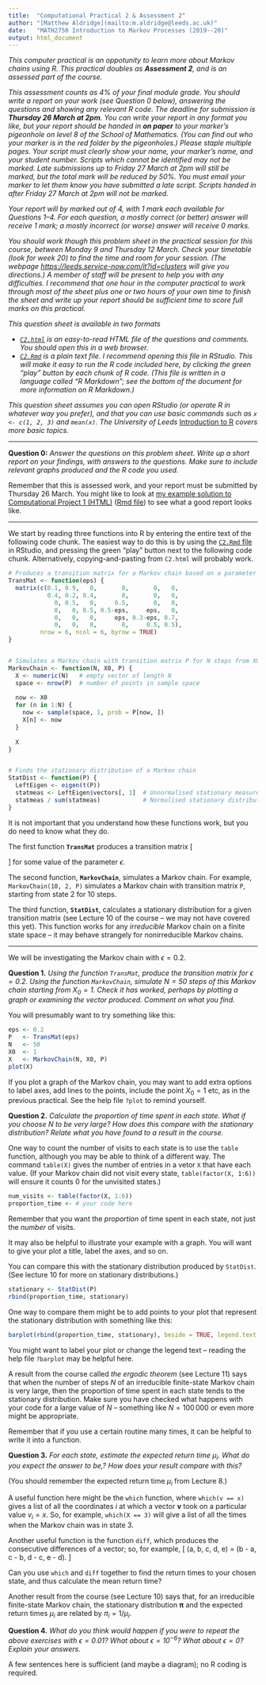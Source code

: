 ---
title:  "Computational Practical 2 & Assessment 2"
author: "[Matthew Aldridge](mailto:m.aldridge@leeds.ac.uk)"
date:   "MATH2750 Introduction to Markov Processes (2019--20)"
output: html_document
---
<!-- or "output: pdf_document" to make a LaTeXed PDF -->
  
  
*This computer practical is an oppotunity to learn more about Markov chains using R. This practical doubles as **Assessment 2**, and is an assessed part of the course.*

*This assessment counts as 4% of your final module grade. You should write a report on your work (see Question 0 below), answering the questions and showing any relevant R code. The deadline for submission is **Thursday 26 March at 2pm**. You can write your report in any format you like, but your report should be handed in **on paper** to your marker's pigeonhole on level 8 of the School of Mathematics. (You can find out who your marker is in the red folder by the pigeonholes.) Please staple multiple pages. Your script must clearly show your name, your marker's name, and your student number. Scripts which cannot be identified may not be marked. Late submissions up to Friday 27 March at 2pm will still be marked, but the total mark will be reduced by 50%. You must email your marker to let them know you have submitted a late script. Scripts handed in after Friday 27 March at 2pm will not be marked.*

*Your report will by marked out of 4, with 1 mark each available for Questions 1--4. For each question, a mostly correct (or better) answer will receive 1 mark; a mostly incorrect (or worse) answer will receive 0 marks.*

*You should work though this problem sheet in the practical session for this course, between Monday 9 and Thursday 12 March. Check your timetable (look for week 20) to find the time and room for your session. (The webpage <https://leeds.service-now.com/it?id=clusters> will give you directions.) A member of staff will be present to help you with any difficulties. I recommend that one hour in the computer practical to work through most of the sheet plus one or two hours of your own time to finish the sheet and write up your report should be sufficient time to score full marks on this practical.*

*This question sheet is available in two formats*

* *[`C2.html`](https://mpaldridge.github.io/math2750/C2.html) is an easy-to-read HTML file of the questions and comments. You should open this in a web browser.*
* *[`C2.Rmd`](https://mpaldridge.github.io/math2750/C2.Rmd) is a plain text file. I recommend opening this file in RStudio. This will make it easy to run the R code included here, by clicking the green "play" button by each chunk of R code. (This file is written in a language called "R Markdown"; see the bottom of the document for more information on R Markdown.)*

*This question sheet assumes you can open RStudio (or operate R in whatever way you prefer), and that you can use basic commands such as `x <- c(1, 2, 3)` and `mean(x)`. The University of Leeds* [Introduction to R](http://www1.maths.leeds.ac.uk/statistics/R/Rintro.pdf) *covers more basic topics.*



***



**Question 0:** *Answer the questions on this problem sheet. Write up a short report on your findings, with answers to the questions. Make sure to include relevant graphs produced and the R code you used.*


Remember that this is assessed work, and your report must be submitted by Thursday 26 March. You might like to look at [my example solution to Computational Project 1 (HTML)](https://mpaldridge.github.io/math2750/C1-example.html) ([Rmd file](https://mpaldridge.github.io/math2750/C1-example.Rmd)) to see what a good report looks like.



***



We start by reading three functions into R by entering the entire text of the following code chunk. The easiest way to do this is by using the [`C2.Rmd` file](https://mpaldridge.github.io/math2750/C2.Rmd) in RStudio, and pressing the green "play" button next to the following code chunk. Alternatively, copying-and-pasting from `C2.html` will probably work.

```{r}
# Produces a transition matrix for a Markov chain based on a parameter eps
TransMat <- function(eps) {
  matrix(c(0.1, 0.9,   0,       0,       0,   0,
           0.4, 0.2, 0.4,       0,       0,   0,
             0, 0.5,   0,     0.5,       0,   0,
             0,   0, 0.5, 0.5-eps,     eps,   0,
             0,   0,   0,     eps, 0.3-eps, 0.7,
             0,   0,   0,       0,     0.5, 0.5),
         nrow = 6, ncol = 6, byrow = TRUE)
}


# Simulates a Markov chain with transition matrix P for N steps from X0
MarkovChain <- function(N, X0, P) {
  X <- numeric(N)   # empty vector of length N
  space <- nrow(P)  # number of points in sample space
  
  now <- X0
  for (n in 1:N) {
    now <- sample(space, 1, prob = P[now, ])
    X[n] <- now
  }
  
  X
}


# Finds the stationary distribution of a Markov chain
StatDist <- function(P) {
  LeftEigen <- eigen(t(P))
  statmeas <- LeftEigen$vectors[, 1]  # Unnormalised stationary measure
  statmeas / sum(statmeas)            # Normalised stationary distribution
}
```

It is not important that you understand how these functions work, but you do need to know what they do.

The first function **`TransMat`** produces a transition matrix
\[ \begin{pmatrix} 
     0.1 & 0.9 &   0 &            0 &            0 &   0 \\
     0.4 & 0.2 & 0.4 &            0 &            0 &   0 \\
       0 & 0.5 &   0 &          0.5 &            0 &   0 \\
       0 &   0 & 0.5 & 0.5-\epsilon &     \epsilon &   0 \\
       0 &   0 &   0 &     \epsilon & 0.3-\epsilon & 0.7 \\
       0 &   0 &   0 &            0 &          0.5 & 0.5
   \end{pmatrix} \]
for some value of the parameter $\epsilon$.

The second function, **`MarkovChain`**, simulates a Markov chain. For example, `MarkovChain(10, 2, P)` simulates a Markov chain with transition matrix `P`, starting from state 2 for 10 steps.

The third function, **`StatDist`**, calculates a stationary distribution for a given transition matrix (see Lecture 10 of the course -- we may not have covered this yet). This function works for any *irreducible* Markov chain on a finite state space -- it may behave strangely for nonirreducible Markov chains.



***



We will be investigating the Markov chain with $\epsilon = 0.2$.



**Question 1.** *Using the function `TransMat`, produce the transition matrix for $\epsilon = 0.2$. Using the function `MarkovChain`, simulate $N = 50$ steps of this Markov chain starting from $X_0 = 1$. Check it has worked, perhaps by plotting a graph or examining the vector produced. Comment on what you find.*


You will presumably want to try something like this:

<!-- Delete `eval = FALSE` from the next line if you want to run the R code in a R Markdown report. -->
```{r, eval = FALSE}
eps <- 0.2
P   <- TransMat(eps)
N   <- 50
X0  <- 1
X   <- MarkovChain(N, X0, P)
plot(X)
```

If you plot a graph of the Markov chain, you may want to add extra options to label axes, add lines to the points, include the point $X_0 = 1$ etc, as in the previous practical. See the help file `?plot` to remind yourself.



**Question 2.** *Calculate the proportion of time spent in each state. What if you choose $N$ to be very large? How does this compare with the stationary distribution? Relate what you have found to a result in the course.*


One way to count the number of visits to each state is to use the `table` function, although you may be able to think of a different way. The command `table(X)` gives the number of entries in a vetor `X` that have each value. (If your Markov chain did not visit every state, `table(factor(X, 1:6))` will ensure it counts 0 for the unvisited states.)

```{r, eval = FALSE}
num_visits <- table(factor(X, 1:6))
proportion_time <- # your code here
```

Remember that you want the *proportion* of time spent in each state, not just the *number* of visits.

It may also be helpful to illustrate your example with a graph. You will want to give your plot a title, label the axes, and so on. 

You can compare this with the stationary distribution produced by `StatDist`. (See lecture 10 for more on stationary distributions.)

```{r, eval = FALSE}
stationary <- StatDist(P)
rbind(proportion_time, stationary)
```

One way to compare them might be to add points to your plot that represent the stationary distribution with something like this:

```{r, eval = FALSE}
barplot(rbind(proportion_time, stationary), beside = TRUE, legend.text = TRUE)
```

You might want to label your plot or change the legend text -- reading the help file `?barplot` may be helpful here.

A result from the course called *the ergodic theorem* (see Lecture 11) says that when the number of steps $N$ of an irreducible finite-state Markov chain is very large, then the proportion of time spent in each state tends to the stationary distribution. Make sure you have checked what happens with your code for a large value of $N$ -- something like $N = 100\,000$ or even more might be appropriate.

Remember that if you use a certain routine many times, it can be helpful to write it into a function.



**Question 3.** *For each state, estimate the expected return time $\mu_i$. What do you expect the answer to be,? How does your result compare with this?*


(You should remember the expected return time $\mu_i$ from Lecture 8.)

A useful function here might be the `which` function, where `which(v == x)` gives a list of all the coordinates $i$ at which a vector $\mathbf{v}$ took on a particular value $v_i = x$. So, for example, `which(X == 3)` will give a list of all the times when the Markov chain was in state $3$.

Another useful function is the function `diff`, which produces the consecutive differences of a vector; so, for example,
\[ \mathtt{diff}(a, b, c, d, e) = (b - a, c - b, d - c, e - d). \]

Can you use `which` and `diff` together to find the return times to your chosen state, and thus calculate the mean return time?

Another result from the course (see Lecture 10) says that, for an irreducible finite-state Markov chain, the stationary distribution $\boldsymbol\pi$ and the expected return times $\mu_i$ are related by $\pi_i = 1/\mu_i$.



**Question 4.** *What do you think would happen if you were to repeat the above exercises with $\epsilon = 0.01$? What about $\epsilon = 10^{-6}$? What about $\epsilon = 0$? Explain your answers.*


A few sentences here is sufficient (and maybe a diagram); no R coding is required.